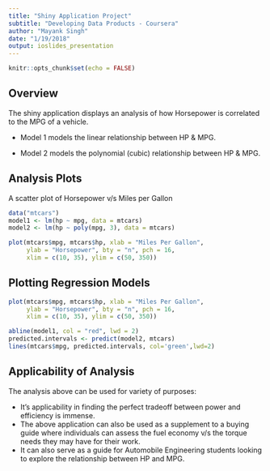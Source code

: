 ```yaml
---
title: "Shiny Application Project"
subtitle: "Developing Data Products - Coursera"
author: "Mayank Singh"
date: "1/19/2018"
output: ioslides_presentation
---
```


```r
knitr::opts_chunk$set(echo = FALSE)
```


## Overview

The shiny application displays an analysis of how Horsepower is correlated to the MPG of a vehicle.

- Model 1 models the linear relationship between HP & MPG.

- Model 2 models the polynomial (cubic) relationship between HP & MPG.



## Analysis Plots

A scatter plot of Horsepower v/s Miles per Gallon
```r
data("mtcars")
model1 <- lm(hp ~ mpg, data = mtcars)
model2 <- lm(hp ~ poly(mpg, 3), data = mtcars)

plot(mtcars$mpg, mtcars$hp, xlab = "Miles Per Gallon",
     ylab = "Horsepower", bty = "n", pch = 16,
     xlim = c(10, 35), ylim = c(50, 350))


```

## Plotting Regression Models

```r

plot(mtcars$mpg, mtcars$hp, xlab = "Miles Per Gallon",
     ylab = "Horsepower", bty = "n", pch = 16,
     xlim = c(10, 35), ylim = c(50, 350))

abline(model1, col = "red", lwd = 2)
predicted.intervals <- predict(model2, mtcars)
lines(mtcars$mpg, predicted.intervals, col='green',lwd=2)

```


## Applicability of Analysis

The analysis above can be used for variety of purposes:

- It's applicability in finding the perfect tradeoff between power and efficiency is immense.
- The above application can also be used as a supplement to a buying guide where individuals can assess the fuel economy v/s the torque needs they may have for their work.
- It can also serve as a guide for Automobile Engineering students looking to explore the relationship between HP and MPG.
